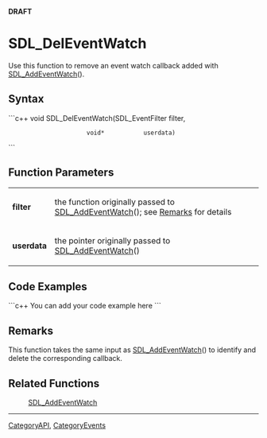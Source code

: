 <!-- pragma section-numbers off -->
<!-- pragma disable-camelcase -->
'''DRAFT'''

= SDL_DelEventWatch =
Use this function to remove an event watch callback added with [[SDL_AddEventWatch]]().


== Syntax ==
```c++
void SDL_DelEventWatch(SDL_EventFilter filter,
                       void*           userdata)
```

== Function Parameters ==
{|
|'''filter'''
|the function originally passed to [[SDL_AddEventWatch]](); see [[#Remarks|Remarks]] for details
|-
|'''userdata'''
|the pointer originally passed to [[SDL_AddEventWatch]]()
|}

== Code Examples ==
```c++
You can add your code example here
```

== Remarks ==
This function takes the same input as [[SDL_AddEventWatch]]() to identify and delete the corresponding callback.

== Related Functions ==
:[[SDL_AddEventWatch]]

----
[[CategoryAPI]], [[CategoryEvents]]
